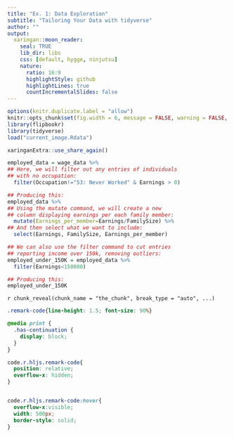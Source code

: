 ---
title: "Ex. 1: Data Exploration"
subtitle: "Tailoring Your Data with tidyverse"
author: ""
output:
  xaringan::moon_reader:
    seal: TRUE
    lib_dir: libs
    css: [default, hygge, ninjutsu]
    nature:
      ratio: 16:9
      highlightStyle: github
      highlightLines: true
      countIncrementalSlides: false
---



```{r, include = F}
options(knitr.duplicate.label = "allow")
knitr::opts_chunk$set(fig.width = 6, message = FALSE, warning = FALSE, comment = "", cache = F)
library(flipbookr)
library(tidyverse)
load("current_image.Rdata")
```


```{r, echo = F, eval = TRUE , message = F, warning = F}
xaringanExtra::use_share_again()
```


```{r the_chunk, include = F}
employed_data = wage_data %>%
## Here, we will filter out any entries of individuals 
## with no occupation:
  filter(Occupation!="53: Never Worked" & Earnings > 0)

## Producing this:
employed_data %>%
## Using the mutate command, we will create a new   
## column displaying earnings per each family member: 
  mutate(Earnings_per_member=Earnings/FamilySize) %>% 
## And then select what we want to include: 
  select(Earnings, FamilySize, Earnings_per_member)

## We can also use the filter command to cut entries
## reporting income over 150k, removing outliers:
employed_under_150K = employed_data %>% 
  filter(Earnings<150000)

## Producing this:
employed_under_150K

```

`r chunk_reveal(chunk_name = "the_chunk", break_type = "auto", ...)`



```{css, eval = TRUE, echo = FALSE}
.remark-code{line-height: 1.5; font-size: 90%}

@media print {
  .has-continuation {
    display: block;
  }
}

code.r.hljs.remark-code{
  position: relative;
  overflow-x: hidden;
}


code.r.hljs.remark-code:hover{
  overflow-x:visible;
  width: 500px;
  border-style: solid;
}
```

